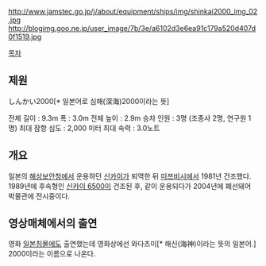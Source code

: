http://www.jamstec.go.jp/j/about/equipment/ships/img/shinkai2000_img_02.jpg
http://blogimg.goo.ne.jp/user_image/7b/3e/a6102d3e6ea91c179a520d407d0f1519.jpg

[[목차]]

== 제원 ==
しんかい2000[* 일본어로 심해(深海)2000이라는 뜻]

전체 길이 : 9.3m
폭 : 3.0m
전체 높이 : 2.9m 
승차 인원 : 3명 (조종사 2명, 연구원 1명)
최대 잠항 심도 : 2,000 미터 
최대 속력 :  3.0노트

== 개요 ==
일본의 [[해상보안청]]에서 운용하던 [[신카이]]가 퇴역한 뒤 [[미쯔비시]]에서 1981년 건조했다. 1989년에 후속형인 [[신카이 6500]]이 건조된 후, 같이 운용되다가 2004년에 폐선돼어 박물관에 전시중이다.

== 영상매체에서의 출연 ==
영화 [[일본침몰]]에도 출연했는데 영화상에선 와다츠미[* 해신(海神)이라는 뜻의 일본어.] 2000이라는 이름으로 나온다.
